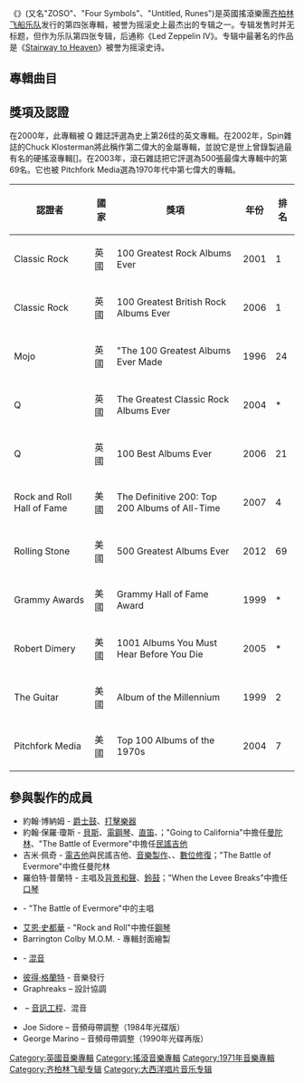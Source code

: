 {{多個問題|
{{copyedit|time=2014-11-08T18:39:34+00:00}}
{{unreferenced|time=2014-11-08T18:39:34+00:00}}
}}
{{Infobox Album
| Name        =  
<br/>Led Zeppelin IV
| Type        = 專輯
| Artist      = [[Led_Zeppelin|Led Zeppelin]]
| Cover       = <!-- 檔案不存在 Led_Zeppelin_-_Led_Zeppelin_IV.jpg ，可從英文維基百科取得 -->
| Released    = 1971年11月8日
| Recorded    = 1970年12月–1971年3月 
| Genre       = [[重金屬音樂|Heavy Metal]]<br />[[硬式搖滾|Hard Rock]]<br />[[民謠搖滾|Folk Rock]]
| Length      = 42:25
| Label       = [[大西洋唱片|Atlantic]]
| Producer    = [[Jimmy_Page|Jimmy Page]]
| Last album  = ''[[Led_Zeppelin_III|Led Zeppelin III]]''<br />(1970)
| This album  = '''Led Zeppelin IV'''<br />(1971)
| Next album  = ''[[Houses_of_The_Holy|Houses of The Holy]]''<br />(1973)
| Misc        = 
{{Singles
  | Name           = 
  | Type           = studio
  | Single 1       = [[Black_Dog|Black Dog]]/[[Misty_Mountain_Hop|Misty Mountain Hop]]
  | Single 1 date  = 1971年12月2日
  | Single 2       = [[Rock_and_Roll|Rock and Roll]]/[[Four_Sticks|Four Sticks]]
  | Single 2 date  = 1972年2月21日
  }}
  }}

《{{lang|en|'''Led Zeppelin IV'''}}》(又名"ZOSO"、"Four Symbols"、"Untitled, Runes")是英國搖滾樂團[[齐柏林飞船_(乐团)|齐柏林飞船乐队]]发行的第四张專輯，被誉为摇滚史上最杰出的专辑之一。专辑发售时并无标题，但作为乐队第四张专辑，后通称《Led Zeppelin IV》。专辑中最著名的作品是《[[Stairway_to_Heaven|Stairway to Heaven]]》被誉为摇滚史诗。

==專輯曲目==
{{Track listing
| headline        = 第一面

| title1      = [[Black_Dog|Black Dog]]
| writer1     = {{hlist|[[約翰·保羅·瓊斯_(音樂家)|John Paul Jones]]|[[吉米·佩奇|Jimmy Page]]|[[羅伯特·普蘭特|Robert Plant]]}}
| length1     = 4:54

| title2      = Rock And Roll
| writer2     = {{hlist|[[約翰·博納姆|John Bonham]]|Jones|Page|Plant}}
| length2     = 3:40

| title3      = The Battle Of Evermore
| writer3     = {{hlist|Page|Plant}}
| length3     = 5:51

| title4      = [[通往天堂的階梯|Stairway To Heaven]]
| writer4     = {{hlist|Page|Plant}}
| length4     = 8:02

}}

{{Track listing
| headline        = 第二面

| title1      = Misty Mountain Hop
| writer1     = {{hlist|Jones|Page|Plant}}
| length1     = 4:38

| title2      = Four Sticks
| writer2     = {{hlist|Page|Plant}}
| length2     = 4:44

| title3      = Going to California
| writer3     = {{hlist|Page|Plant}}
| length3     = 3:31

| title4      = When the Levee Breaks
| writer4     = {{hlist|Bonham|Jones|{{link-en|Memphis Minnie|Memphis Minnie}}|Page|Plant}}
| length4     = 7:07
| total_length = 42:25
}}

== 獎項及認證 ==
在2000年，此專輯被 Q 雜誌評選為史上第26佳的英文專輯。在2002年，Spin雜誌的Chuck Klosterman將此稱作第二偉大的金屬專輯，並說它是世上曾錄製過最有名的硬搖滾專輯[]。在2003年，滾石雜誌把它評選為500張最偉大專輯中的第69名。它也被 Pitchfork Media選為1970年代中第七偉大的專輯。
{| class="wikitable"
|-
! 認證者!! 國家 !! 獎項 !! 年份 !! 排名
|-
| Classic Rock || 英國 ||100 Greatest Rock Albums Ever || 2001 || 1
|-
| Classic Rock || 英國 || 100 Greatest British Rock Albums Ever || 2006 || 1
|-
| Mojo ||  英國 || "The 100 Greatest Albums Ever Made || 1996 || 24
|-
| Q ||  英國 || The Greatest Classic Rock Albums Ever || 2004 || *
|-
| Q ||  英國 ||100 Best Albums Ever || 2006 || 21
|-
|Rock and Roll Hall of Fame || 美國 ||The Definitive 200: Top 200 Albums of All-Time || 2007 || 4
|-
| Rolling Stone ||美國 ||500 Greatest Albums Ever || 2012 || 69
|-
| Grammy Awards || 美國 ||Grammy Hall of Fame Award || 1999 || *
|-
| Robert Dimery || 美國 || 1001 Albums You Must Hear Before You Die || 2005 || *
|-
| The Guitar || 美國 || Album of the Millennium || 1999 || 2
|-
| Pitchfork Media || 美國 || Top 100 Albums of the 1970s || 2004 || 7
|}


[[Category:英國音樂專輯|Category:英國音樂專輯]]
[[Category:搖滾音樂專輯|Category:搖滾音樂專輯]]
[[Category:1971年音樂專輯|Category:1971年音樂專輯]]
[[Category:齐柏林飞艇专辑|Category:齐柏林飞艇专辑]]
[[Category:大西洋唱片音乐专辑|Category:大西洋唱片音乐专辑]]

==參與製作的成員==
* 約翰·博納姆 - [[爵士鼓|爵士鼓]]、[[打擊樂器|打擊樂器]]
* 約翰·保羅·瓊斯 - [[電貝斯|貝斯]]、[[電鋼琴|電鋼琴]]、[[直笛|直笛]]、{{link-en|EMS VCS 3|EMS VCS 3}}；"Going to California"中擔任[[曼陀林|曼陀林]]、"The Battle of Evermore"中擔任[[民謠吉他|民謠吉他]]
* 吉米·佩奇 - [[電吉他|電吉他]]與民謠吉他、[[音樂製作人|音樂製作]]、{{link-en|音頻母帶調整|Audio mastering}}、[[數位修復|數位修復]]；"The Battle of Evermore"中擔任曼陀林
* 羅伯特·普蘭特 - 主唱及[[和聲歌手|背景和聲]]、[[鈴鼓|鈴鼓]]；"When the Levee Breaks"中擔任[[口琴|口琴]]
* {{link-en|桑迪·丹尼|Sandy Denny}} - "The Battle of Evermore"中的主唱
* [[艾恩·史都華|艾恩·史都華]] - "Rock and Roll"中擔任[[鋼琴|鋼琴]]
* Barrington Colby M.O.M. - 專輯封面繪製
* {{link-en|George Chkiantz|George Chkiantz}} - [[混音|混音]]
* [[彼得·格蘭特|彼得·格蘭特]] - 音樂發行
* Graphreaks – 設計協調
* {{link-en|Andy Johns|Andy Johns}} – [[音訊工程師|音訊工程]]、混音
* Joe Sidore – 音頻母帶調整（1984年光碟版）
* George Marino – 音頻母帶調整（1990年光碟再版）

{{led zeppelin}}